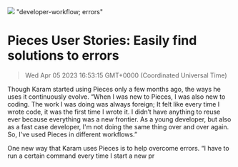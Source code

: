 ![](https://uploads-ssl.webflow.com/6143afec68f555387049efb3/62ed4215d6406548aea1abe5_Karam_blog.png)
"developer-workflow; errors"
# Pieces User Stories: Easily find solutions to errors
> Wed Apr 05 2023 16:53:15 GMT+0000 (Coordinated Universal Time)
<p id="">Though Karam started using Pieces only a few months ago, the ways he uses it continuously evolve. “When I was new to Pieces, I was also new to coding. The work I was doing was always foreign; It felt like every time I wrote code, it was the first time I wrote it. I didn’t have anything to reuse ever because everything was a new frontier. As a young developer, but also as a fast case developer, I'm not doing the same thing over and over again. So, I've used Pieces in different workflows.”<p.new.line><p id="">One new way that Karam uses Pieces is to help overcome errors. “I have to run a certain command every time I start a new pr
